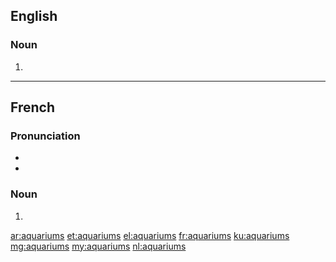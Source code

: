 ==English==

===Noun===
{{head|en|plural}}

# {{plural of|aquarium|lang=en}}

----

==French==

===Pronunciation===

* {{IPA|lang=fr|/a.kwa.ʁjɔm/}}
* {{homophones|lang=fr|aquarium}}

===Noun===
{{head|fr|plural|g=m-p}}

# {{plural of|aquarium|lang=fr}}

[[ar:aquariums]]
[[et:aquariums]]
[[el:aquariums]]
[[fr:aquariums]]
[[ku:aquariums]]
[[mg:aquariums]]
[[my:aquariums]]
[[nl:aquariums]]
